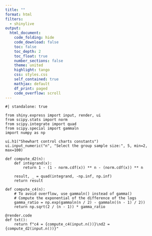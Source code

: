 ```yaml
---
title: ""
format: html
filters:
  - shinylive
output:
  html_document:
    code_folding: hide
    code_download: false
    toc: false
    toc_depth: 2
    toc_float: true
    number_sections: false
    theme: united
    highlight: tango
    css: styles.css
    self_contained: true
    mathjax: default
    df_print: paged
    code_overflow: scroll
---
```


```shinylive-python
#| standalone: true

from shiny.express import input, render, ui
from scipy.stats import norm
from scipy.integrate import quad
from scipy.special import gammaln
import numpy as np

ui.h1("Shewhart control charts constants")
ui.input_numeric("n", "Select the group sample size:", 5, min=2, max=100)

def compute_d2(n):
    def integrand(x):
        return 1 - (1 - norm.cdf(x)) ** n - (norm.cdf(x)) ** n

    result, _ = quad(integrand, -np.inf, np.inf)
    return result

def compute_c4(n):
    # To avoid overflow, use gammaln() instead of gamma()
    # Compute the exponential of the difference of the logs
    gamma_ratio = np.exp(gammaln(n / 2) - gammaln((n - 1) / 2))
    return np.sqrt(2 / (n - 1)) * gamma_ratio

@render.code
def txt():
    return f"c4 = {compute_c4(input.n())}\nd2 = {compute_d2(input.n())}"
```
